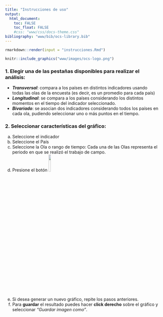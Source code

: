 ```yaml
---
title: "Instrucciones de uso"
output: 
  html_document: 
    toc: FALSE
    toc_float: FALSE
    #css: "www/css/docs-theme.css"
bibliography: "www/bib/ocs-library.bib"
---
```


```r
rmarkdown::render(input = "instrucciones.Rmd")
```

```r
knitr::include_graphics("www/images/ocs-logo.png")
```



### 1.  Elegir una de las pestañas disponibles para realizar el análisis:

  -   **_Transversal_**: compara a los países en distintos indicadores usando todas las olas de la encuesta (es decir, es un promedio para cada país)
  -   **_Longitudinal_**: se compara a los países considerando los distintos momentos en el tiempo del indicador seleccionado.
  -   **_Bivariado_**: se asocian dos indicadores considerando todos los países en cada ola, pudiendo seleccionar uno o más puntos en el tiempo.

### 2.  Seleccionar características del gráfico:

  a.  Seleccione el indicador
  b.  Seleccione el País
  c.  Seleccione la Ola o rango de tiempo: Cada una de las Olas representa el periodo en que se realizó el trabajo de campo.
  d.  Presione el botón ![](www/images/graficar.png){width="12%"}
  e.  Si desea generar un nuevo gráfico, repite los pasos anteriores.
  f.  Para **guardar** el resultado puedes hacer **click derecho** sobre el gráfico y seleccionar  _"Guardar imagen como"_.

<br>
<br>
<br>
<br>
<br>
<br>
<br>
<br>
<br>
<br>
<br>
<br>
<br>